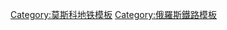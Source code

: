 {{鐵道路線
| 模板名稱 = 莫斯科中央環線
| 名稱 = {{MOSMETRO-bull|14|text=14}}
| 代表色 =#{{MOSMETRO color|14}}
| 背景顏色 = #FFFFFF
| 車站列表 = （利霍波瑞 - ）[[环形线站 (莫斯科中央环线)|環形線]] - [[弗拉德金诺站 (莫斯科中央环线)|弗拉德金諾]] - [[植物园站 (莫斯科中央环线)|植物園]] - [[罗斯托金诺站 (莫斯科中央环线)|羅斯托金諾]] - [[白石站 (莫斯科中央环线)|白石]] - [[罗科索夫斯基林荫路站 (莫斯科中央环线)|羅科索夫斯基林蔭路]] - [[火车头站 (莫斯科中央环线)|火車頭]] - [[伊兹迈洛沃站 (莫斯科中央环线)|伊茲邁洛沃]] - [[猎鹰山站|猎鷹山]] - [[热情公路站 (莫斯科中央环线)|熱情公路]] - [[安德罗诺夫卡站|安德羅諾夫卡]] - [[下诺夫哥罗德站 (莫斯科中央环线)|下諾夫哥羅德]] - [[新霍赫罗夫卡站|新霍赫羅夫卡]] - [[乌格列沙站|烏格列沙]] - [[橡木站 (莫斯科中央环线)|橡木]] - [[汽车厂站 (莫斯科中央环线)|汽車廠]] - [[利哈喬夫工廠站|利哈喬夫工廠]] - [[上科特利站|上科特利]] - [[克里米亚站 (莫斯科中央环线)|克里米亞]] - [[加加林广场站|加加林廣場]] - [[卢日尼基站|盧日尼基]] - [[库图佐夫站 (莫斯科中央环线)|庫圖佐夫]] - [[商業中心站 (莫斯科中央環線)|商業中心]] - [[谢列彼哈站 (莫斯科中央环线)|謝列彼哈]] - [[霍洛绍沃站 (莫斯科中央环线)|霍洛紹沃]] - [[佐尔格站|佐爾格]] - [[潘菲洛夫站|潘菲洛夫]] - [[斯特列什涅沃站 (莫斯科中央环线)|斯特列什涅沃]] - [[波罗的海站 (莫斯科中央环线)|波羅的海]] - [[科普捷沃站|科普捷沃]] - [[利霍波瑞站 (莫斯科中央环线)|利霍波瑞]]（ - 環形線）
}}<noinclude>
[[Category:莫斯科地铁模板]]
[[Category:俄羅斯鐵路模板]]
</noinclude>